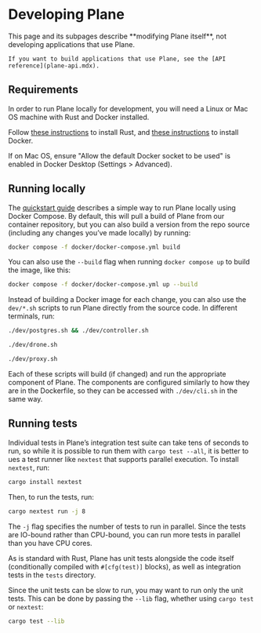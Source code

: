 
# Developing Plane

<Callout type="warning">
    This page and its subpages describe **modifying Plane itself**, not developing applications
    that use Plane.
    
    If you want to build applications that use Plane, see the [API reference](plane-api.mdx).
</Callout>

## Requirements

In order to run Plane locally for development, you will need a Linux or Mac OS machine with
Rust and Docker installed.

Follow [these instructions](https://www.rust-lang.org/tools/install) to install Rust, and
[these instructions](https://docs.docker.com/get-docker/) to install Docker.

If on Mac OS, ensure "Allow the default Docker socket to be used" is enabled in Docker Desktop
(Settings > Advanced).

## Running locally

The [quickstart guide](quickstart-guide.mdx) describes a simple way to run Plane locally
using Docker Compose. By default, this will pull a build of Plane from our container
repository, but you can also build a version from the repo source (including any changes
you’ve made locally) by running:

```bash
docker compose -f docker/docker-compose.yml build
```

You can also use the `--build` flag when running `docker compose up` to build the image,
like this:

```bash
docker compose -f docker/docker-compose.yml up --build
```

Instead of building a Docker image for each change, you can also use the `dev/*.sh` scripts
to run Plane directly from the source code. In different terminals, run:

```bash
./dev/postgres.sh && ./dev/controller.sh
```

```bash
./dev/drone.sh
```

```bash
./dev/proxy.sh
```

Each of these scripts will build (if changed) and run the appropriate component of Plane. The
components are configured similarly to how they are in the Dockerfile, so they can be accessed
with `./dev/cli.sh` in the same way.

## Running tests

Individual tests in Plane’s integration test suite can take tens of seconds to run, so while it
is possible to run them with `cargo test --all`, it is better to ues a test runner like `nextest` that
supports parallel execution. To install `nextest`, run:

```bash
cargo install nextest
```

Then, to run the tests, run:

```bash
cargo nextest run -j 8
```

The `-j` flag specifies the number of tests to run in parallel. Since the tests are IO-bound
rather than CPU-bound, you can run more tests in parallel than you have CPU cores.

As is standard with Rust, Plane has unit tests alongside the code itself (conditionally compiled 
with `#[cfg(test)]` blocks), as well as integration tests in the `tests` directory.

Since the unit tests can be slow to run, you may want to run only the unit tests. This can be
done by passing the `--lib` flag, whether using `cargo test` or `nextest`:

```bash
cargo test --lib
```

